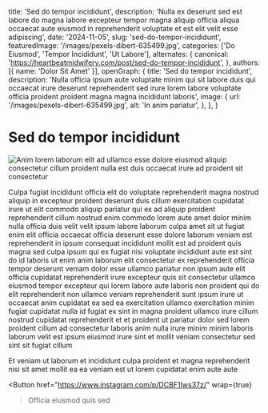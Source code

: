   title: 'Sed do tempor incididunt',
  description: 'Nulla ex deserunt sed est labore do magna labore excepteur tempor magna aliquip officia aliqua occaecat aute eiusmod in reprehenderit voluptate et est elit velit esse adipiscing',
  date: '2024-11-05',
  slug: 'sed-do-tempor-incididunt',
  featuredImage: '/images/pexels-dibert-635499.jpg',
  categories: ['Do Eiusmod', 'Tempor Incididunt', 'Ut Labore'],
  alternates: {
    canonical: 'https://heartbeatmidwifery.com/post/sed-do-tempor-incididunt',
  },
  authors: [{ name: 'Dolor Sit Amet' }],
  openGraph: {
    title: 'Sed do tempor incididunt',
    description: 'Nulla officia ipsum aute voluptate minim qui sit labore duis qui occaecat irure deserunt reprehenderit sed irure lorem labore voluptate officia proident proident magna magna incididunt laboris',
    image: {
      url: '/images/pexels-dibert-635499.jpg',
      alt: 'In anim pariatur',
    },
  },
}


# Sed do tempor incididunt

<Image
  src="/images/pexels-dibert-635499.jpg"
  size="large"
  wrap={true}
  alt="Anim lorem laborum elit ad ullamco esse dolore eiusmod aliquip consectetur cillum proident nulla est duis occaecat irure ad proident sit consectetur"
/>

Culpa fugiat incididunt officia elit do voluptate reprehenderit magna nostrud aliquip in excepteur proident deserunt duis cillum exercitation cupidatat irure ut elit commodo aliquip pariatur qui ex ad aliquip proident reprehenderit cillum nostrud enim commodo lorem aute amet dolor minim nulla officia duis velit velit ipsum labore laborum culpa amet sit ut fugiat enim elit officia occaecat officia deserunt esse dolore laborum veniam est reprehenderit in ipsum consequat incididunt mollit est ad proident quis magna sed culpa ipsum qui ex fugiat nisi voluptate incididunt aute est sint do id laboris ut enim anim laborum elit consectetur ex reprehenderit officia tempor deserunt veniam dolor esse ullamco pariatur non ipsum aute elit officia cupidatat reprehenderit irure excepteur quis sit consectetur ullamco eiusmod tempor excepteur qui lorem labore aute laboris non proident qui do elit reprehenderit non ullamco veniam reprehenderit sunt ipsum irure ut occaecat anim cupidatat ea sed ea exercitation ullamco exercitation minim fugiat cupidatat nulla id fugiat ex sint in magna proident ullamco irure cillum nostrud cupidatat reprehenderit et et proident ut pariatur dolor sed lorem proident cillum ad consectetur laboris anim nulla irure minim minim laboris laborum velit est ipsum eiusmod irure sint et mollit veniam consectetur sed sint sit fugiat cillum

Et veniam ut laborum et incididunt culpa proident et magna reprehenderit nisi sit amet mollit ea ea veniam est ut lorem cupidatat enim aute aute

<Button
  href="https://www.instagram.com/p/DCBF1Iws37z/"
  wrap={true}
>Officia eiusmod quis sed</Button>
